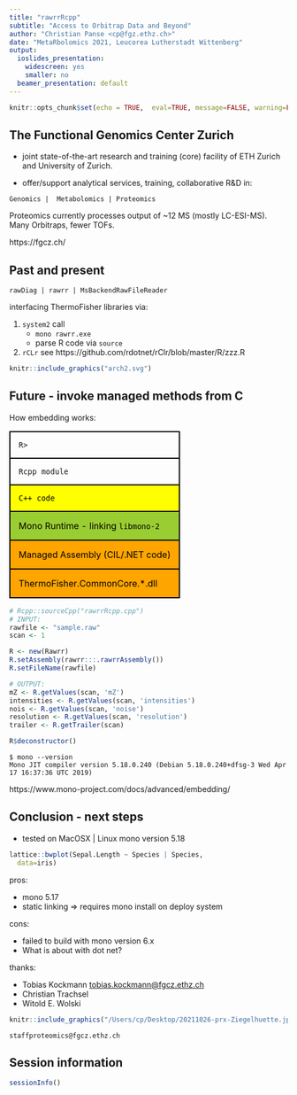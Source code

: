 ```yaml
---
title: "rawrrRcpp"
subtitle: "Access to Orbitrap Data and Beyond"
author: "Christian Panse <cp@fgz.ethz.ch>"
date: "MetaRbolomics 2021, Leucorea Lutherstadt Wittenberg"
output:
  ioslides_presentation:
    widescreen: yes
    smaller: no
  beamer_presentation: default
---
```


<style>
.forceBreak { -webkit-column-break-after: always; break-after: column; }
</style>

```r
knitr::opts_chunk$set(echo = TRUE,  eval=TRUE, message=FALSE, warning=FALSE)
```

## The Functional Genomics Center Zurich

- joint state-of-the-art research and training (core) facility of ETH Zurich and University of Zurich.

- offer/support analytical services, training, collaborative R&D in:

`Genomics |  Metabolomics | Proteomics`

Proteomics currently processes output of ~12 MS (mostly LC-ESI-MS). Many Orbitraps, fewer TOFs. 

https://fgcz.ch/ 


## Past and present

`rawDiag | rawrr | MsBackendRawFileReader`

<div class="columns-2">

interfacing ThermoFisher libraries via:

1. `system2` call
	+ `mono rawrr.exe` 
	+ parse R code via `source`
2. `rCLr` see https://github.com/rdotnet/rClr/blob/master/R/zzz.R

```r
knitr::include_graphics("arch2.svg")
```
</div>



## Future - invoke managed methods from C {.smaller}


<div class="columns-2">

How embedding works:

<table>

<tr style="border:2px solid black">
<td style="padding:15px">
`R>`
</td>
</tr>

<tr style="border:2px solid black">
<td style="padding:15px">
`Rcpp module`
</td>
</tr>

<tr style="background-color:yellow;color:black; border:2px solid black">
<td style="padding:15px">
`C++ code`
</td>
</tr>

<tr style="background-color:yellowgreen;color:black; border:2px solid black">
<td style="padding:15px">
Mono Runtime - linking `libmono-2`
</td>
</tr>

<tr style="background-color:orange;color:black; border:2px solid black">
<td style="padding:15px">
Managed Assembly
(CIL/.NET code)
</td>
</tr>

<tr style="background-color:orange;color:black; border:2px solid black">
<td style="padding:15px">
ThermoFisher.CommonCore.*.dll
</td>
</tr>

</table>


```r
# Rcpp::sourceCpp("rawrrRcpp.cpp")
# INPUT:
rawfile <- "sample.raw"
scan <- 1

R <- new(Rawrr)
R.setAssembly(rawrr:::.rawrrAssembly())
R.setFileName(rawfile)

# OUTPUT: 
mZ <- R.getValues(scan, 'mZ')
intensities <- R.getValues(scan, 'intensities')
nois <- R.getValues(scan, 'noise')
resolution <- R.getValues(scan, 'resolution')
trailer <- R.getTrailer(scan)

R$deconstructor()
```

</div>

```
$ mono --version
Mono JIT compiler version 5.18.0.240 (Debian 5.18.0.240+dfsg-3 Wed Apr 17 16:37:36 UTC 2019)
```

https://www.mono-project.com/docs/advanced/embedding/

## Conclusion - next steps {.build}

<div class="columns-2">
* tested on MacOSX | Linux mono version 5.18

```r
lattice::bwplot(Sepal.Length ~ Species | Species,
  data=iris)
```
pros:

* mono 5.17
* static linking => requires mono install on deploy system

cons:

* failed to build with mono version 6.x
* What is about with dot net?

thanks:

* Tobias Kockmann <tobias.kockmann@fgcz.ethz.ch>
* Christian Trachsel
* Witold E. Wolski
</div>

<div class='note'>
```r
knitr::include_graphics("/Users/cp/Desktop/20211026-prx-Ziegelhuette.jpg")
```
`staffproteomics@fgcz.ethz.ch`
</div>

## Session information {.smaller}

```r
sessionInfo()
```

